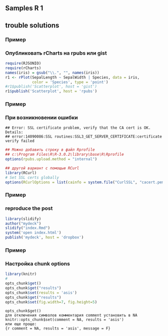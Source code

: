 ## Samples R 1

## trouble solutions 

### Пример
### Опубликовать rCharts на rpubs или gist
```r
require(RJSONIO)
require(rCharts)
names(iris) = gsub("\\.", "", names(iris))
r1 <- rPlot(SepalLength ~ SepalWidth | Species, data = iris, 
            color = 'Species', type = 'point')
#r1$publish('Scatterplot', host = 'gist')
r1$publish('Scatterplot', host = 'rpubs')
```

### Пример
### При возникновении ошибки
```
## Error: SSL certificate problem, verify that the CA cert is OK. Details:
## error:14090086:SSL routines:SSL3_GET_SERVER_CERTIFICATE:certificate verify failed
```
```r
## Можно добавить строку в файл Rprofile 
## c:\Program Files\R\R-3.0.2\library\base\R\Rprofile
options(rpubs.upload.method = "internal")

## другой вариант с помощью RCurl
library(RCurl) 
# Set SSL certs globally
options(RCurlOptions = list(cainfo = system.file("CurlSSL", "cacert.pem", package = "RCurl")))
```

### Пример
### reproduce the post
```r
library(slidify)
author("mydeck")
slidify("index.Rmd")
system('open index.html')
publish('mydeck', host = 'dropbox')
```


### Пример
### Настройка chunk options
```r
library(knitr)
# 
opts_chunk$get()
opts_chunk$get("results")
opts_chunk$set(results = 'asis')
opts_chunk$get("results")
opts_chunk$set(fig.width=7, fig.height=5)
```

```
opts_chunk$get()
для отключения символов комментария comment установить в NA
knitr::opts_chunk$set(comment = NA, results = 'asis')
или еще проще:
{r comment = NA, results = 'asis', message = F}
```